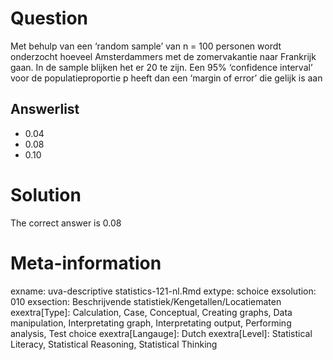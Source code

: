 Question
========

Met behulp van een 'random sample' van n = 100 personen wordt onderzocht hoeveel Amsterdammers met de zomervakantie naar Frankrijk gaan. In de sample blijken het er 20 te zijn. Een 95% 'confidence interval' voor de populatieproportie p heeft dan een 'margin of error' die gelijk is aan 

Answerlist
----------
* 0.04
* 0.08
* 0.10

Solution
========

The correct answer is  0.08 

Meta-information
================
exname: uva-descriptive statistics-121-nl.Rmd 
extype: schoice 
exsolution: 010 
exsection: Beschrijvende statistiek/Kengetallen/Locatiematen
exextra[Type]: Calculation, Case, Conceptual, Creating graphs, Data manipulation, Interpretating graph, Interpretating output, Performing analysis, Test choice 
exextra[Langauge]: Dutch 
exextra[Level]: Statistical Literacy, Statistical Reasoning, Statistical Thinking 
